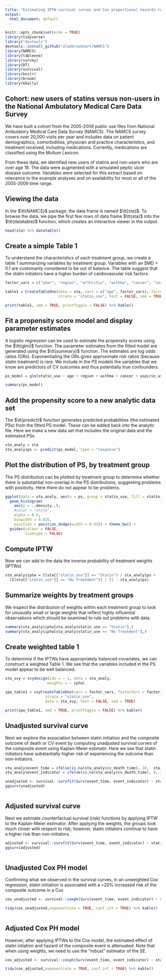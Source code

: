 ```yaml
---
title: "Estimating IPTW survival curves and Cox proportional hazards regression"
output:
  html_document: default
---
```


```r
knitr::opts_chunk$set(echo = TRUE)
library(tidyverse)
library("devtools")
devtools::install_github("alanbrookhart/NAMCS")
library(NAMCS)
library(tableone)
library(survey)
library(DT)
library(survival)
library(knitr)
library(broom)
library(GGally)
```

## Cohort: new users of statins versus non-users in the National Ambulatory Medical Care Data Survey

We have built a cohort from the 2005-2009 public use files from National Ambulatory Medical Care Data Survey (NAMCS).  The NAMCS survey covers over 20,000 visits per year and includes data on patient demographics, comorbidities, physician and practice characteristics, and treatment received, including medications. Currently, medications are classified using the Multum Lexicon. 

From these data, we identified new users of statins and non-users who are over age 18. The data were augmented with a simulated peptic ulcer disease outcome. Variables were selected for this extract based on relevance to the example analyses and on availability for most or all of the 2005-2009 time range.

## Viewing the data

In the $\tt{NAMCS}$ package, the data frame is named $\tt{sta}$. To browse the data, we pipe the first few rows of data frame $\tt{sta}$ into the $\tt{datatable}$ function, which creates an interactive viewer in the output.

```r
head(sta) %>% datatable()
```


## Create a simple Table 1

To understand the characteristics of each treatment group, we create a table 1 summarizing variables by treatment group.  Variables with an SMD > 0.1 are customarily considered to be out of balance.  The table suggest that the statin initiators have a higher burden of cardiovascular risk factors.

```r
factor_vars = c("year", "region", "arthritis", "asthma", "cancer", "cerebrovascular_disease", "chronic_kidney_disease", "heart_failure", "chronic_pulmonary_disease", "depression", "diabetes", "hyperlipidemia", "hypertension", "coronory_artery_disease", "osteoporosis", "tobacco_use", "obesity", "mi", "anti_hypertensive_use", "h2_antagonist_use", "ppi_use", "aspirin_use", "anti_coagulant_use", "corticosteroid_use", "sex", "race")

table1 = CreateTableOne(data = sta, vars = c("age", factor_vars), factorVars = factor_vars, 
                        strata = "statin_use", test = FALSE, smd = TRUE) 

print(table1, smd = TRUE, printToggle = FALSE) %>% kable()
```


## Fit a propensity score model and display parameter estimates

A logistic regression can be used to estimate the propensity scores using the $\tt{glm}$ function.  The parameter estimates from the fitted model are generated using the $\tt{summary}$ function.  The estimates are log odds ratios (ORs).  Exponentiating the ORs gives approximate risk ratios (because statin treatment) is rare.  We include in the PS models the variables that we know are predictors of CV outcomes and thus potentially true confounders.
```r
ps_model = glm(statin_use ~ age + region + asthma + cancer + aspirin_use + arthritis + cerebrovascular_disease + chronic_kidney_disease + heart_failure + tobacco_use + obesity + mi + chronic_pulmonary_disease + depression + diabetes + hypertension + coronory_artery_disease + sex + race, data = sta, family = binomial)

summary(ps_model)
```


## Add the propensity score to a new analytic data set

The $\tt{predict}$ function generates predicted probabilities (the estimated PSs) from the fitted PS model.  These can be added back into the analytic file.  Here we make a new data set that includes the original data and the estimated PSs.
```r
sta_analy = sta
sta_analy$ps <- predict(ps_model, type = "response")
```


## Plot the distribution of PS, by treatment group

The PS distribution can be plotted by treatment group to determine whether there is substantial non-overlap in the PS distributions, suggesting problems with positivity.  Here there do not appear to be problems.
```r
ggplot(data = sta_analy, aes(x = ps, group = statin_use, fill = statin_use)) +
  geom_histogram(
    aes(y = ..density..),
    #color = "white",
    alpha = 0.5,
    binwidth = 0.025,
    position = position_dodge(width = 0.01)) + theme_bw() +
  guides(colour = FALSE,
         linetype = FALSE)

```


## Compute IPTW 

Now we can add to the data the inverse probability of treatment weights (IPTWs)
```r
sta_analy$iptw = I(sta[["statin_use"]] == "Statin") / sta_analy$ps +
  (I(sta[["statin_use"]] == "No Treatment")) / (1 - sta_analy$ps)
```


## Summarize weights by treatment groups

We inspect the distribution of weights within each treatment group to look for unusually small or large weights that reflect  highly influential observations which should be examined to rule out problems with data.
```r
summary(sta_analy$iptw[sta_analy$statin_use == "Statin"],)
summary(sta_analy$iptw[sta_analy$statin_use == "No Treatment"],)
```


## Create weighted table 1
To determine if the IPTWs have appropriately balanced covariates, we can construct a weighted Table 1.  We see that the variables included in the PS model appear to be well balanced.
```r
sta_svy = svydesign(ids = ~ 1, data = sta_analy,
                   weights = ~ iptw)

ipw_table1 = svyCreateTableOne(vars = factor_vars, factorVars = factor_vars, 
                  strata = "statin_use",
                  data = sta_svy, test = FALSE, smd = TRUE)

print(ipw_table1, smd = TRUE, printToggle = FALSE) %>% kable()
```


## Unadjusted survival curve

Next we explore the association between statin initiation and the composite outcome of death or CV event by computing unadjusted survival curves of the composite event using Kaplan-Meier estimatir.  Here we see that statin initiators have substantially higher risk of experiencing the outcome than non-initiators.
```r
sta_analy$event_time = ifelse(is.na(sta_analy$cv_death_time), 10,  sta_analy$death_time)
sta_analy$event_indicator = ifelse(is.na(sta_analy$cv_death_time), 0, 1)

unadjusted <- survival::survfit(Surv(event_time, event_indicator) ~ statin_use, data = sta_analy)
ggsurv(unadjusted)
 
```


## Adjusted survival curve

Next we estimate counterfactual survival (risk) functions by applying IPTW to the Kaplan-Meier estimator. After applying the weights, the groups look much closer with respect to risk; however, statin initiators continue to have a higher risk than non-initiators.
```r
adjusted <- survival::survfit(Surv(event_time, event_indicator) ~ statin_use, weights = iptw, data = sta_analy)
ggsurv(adjusted)
 
```

## Unadjusted Cox PH model

Confirming what we observed in the survival curves, in an unweighted Cox regression, statin initiation is associated with a ~20% increased risk of the composite outcome in a Cox 
```r

cox_unadjusted <- survival::coxph(Surv(event_time, event_indicator) ~ statin_use, data = sta_analy)

tidy(cox_unadjusted,exponentiate = TRUE, conf.int = TRUE) %>% kable()
 
```


## Adjusted Cox PH model

However, after applying IPTWs to the Cox model, the estimated effect of statin intiation and hazard of the composite event is attenuated.  Note that when using weights, we need to use the "robust" estimator of the SE.
```r
cox_adjusted <- survival::coxph(Surv(event_time, event_indicator) ~ statin_use, weight = iptw, data = sta_analy, cluster = id)

tidy(cox_adjusted,exponentiate = TRUE, conf.int = TRUE) %>% kable()
```

